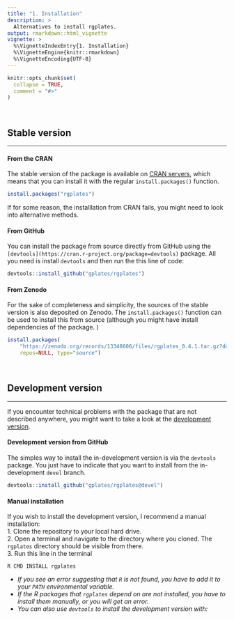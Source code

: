 ```yaml
---
title: "1. Installation"
description: >
  Alternatives to install rgplates. 
output: rmarkdown::html_vignette
vignette: >
  %\VignetteIndexEntry{1. Installation}
  %\VignetteEngine{knitr::rmarkdown}
  %\VignetteEncoding{UTF-8}
---
```


```r
knitr::opts_chunk$set(
  collapse = TRUE,
  comment = "#>"
)
```

<br>

## Stable version 
* * *

#### From the CRAN

The stable version of the package is available on [CRAN servers](https://cran.r-project.org/package=rgplates), which means that you can install it with the regular `install.packages()` function.

```r
install.packages("rgplates")
```

If for some reason, the installlation from CRAN fails, you might need to look into alternative methods.


#### From GitHub

You can install the package from source directly from GitHub using the `[devtools](https://cran.r-project.org/package=devtools)` package. All you need is install `devtools` and then run the this line of code:

```r
devtools::install_github("gplates/rgplates")
```

#### From Zenodo 

For the sake of completeness and simplicity, the sources of the stable version is also deposited on Zenodo. The `install.packages()` function can be used to install this from source (although you might have install dependencies of the package. )

```r
install.packages(
	"https://zenodo.org/records/13348606/files/rgplates_0.4.1.tar.gz?download=1", 
	repos=NULL, type="source")
```

<br>

## Development version
* * * 

If you encounter technical problems with the package that are not described anywhere, you might want to take a look at the [development version](https://github.com/gplates/rgplates/tree/devel).


#### Development version from GitHub

The simples way to install the in-development version is via the `devtools` package. You just have to indicate that you want to install from the in-development `devel` branch.

```r
devtools::install_github("gplates/rgplates@devel")
```

#### Manual installation

If you wish to install the development version, I recommend a manual installation:  
1. Clone the repository to your local hard drive.  
2. Open a terminal and navigate to the directory where you cloned. The `rgplates` directory should be visible from there.  
3. Run this line in the terminal  

```
R CMD INSTALL rgplates
```

- *If you see an error suggesting that `R` is not found, you have to add it to your `PATH` environmental variable.*  
- *If the R packages that `rgplates` depend on are not installed, you have to install them manually, or you will get an error.*
- *You can also use `devtools` to install the development version with:*  
